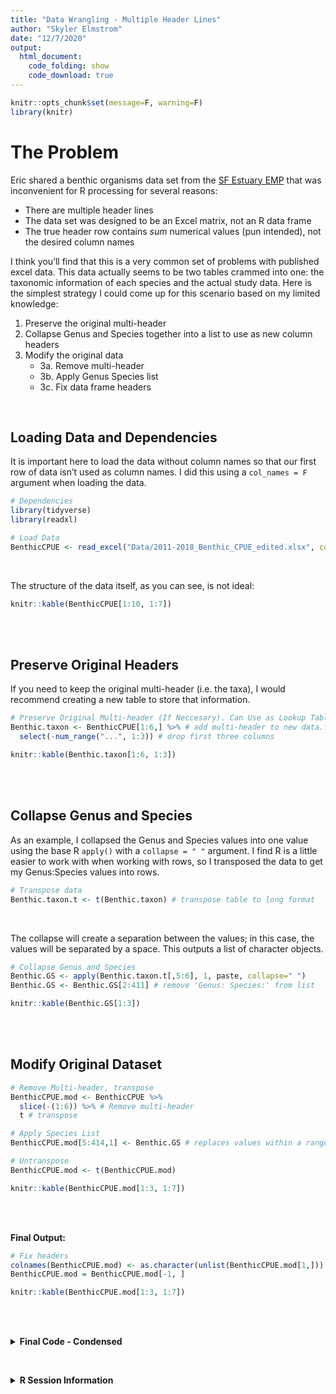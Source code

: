 ---
title: "Data Wrangling - Multiple Header Lines"
author: "Skyler Elmstrom"
date: "12/7/2020"
output:
  html_document:
    code_folding: show
    code_download: true
---

<!--- Setup and Rmd Dependencies --->
```{r setup, include=FALSE}
knitr::opts_chunk$set(message=F, warning=F)
library(knitr)
```

# The Problem
Eric shared a benthic organisms data set from the [SF Estuary EMP](https://emp.baydeltalive.com/projects/11280) that was inconvenient for R processing for several reasons:

* There are multiple header lines
* The data set was designed to be an Excel matrix, not an R data frame
* The true header row contains *sum* numerical values (pun intended), not the desired column names

I think you'll find that this is a very common set of problems with published excel data. This data actually seems to be two tables crammed into one: the taxonomic information of each species and the actual study data. Here is the simplest strategy I could come up for this scenario based on my limited knowledge:

1. Preserve the original multi-header
2. Collapse Genus and Species together into a list to use as new column headers
3. Modify the original data
    + 3a. Remove multi-header
    + 3b. Apply Genus Species list
    + 3c. Fix data frame headers

<br>

## Loading Data and Dependencies
It is important here to load the data without column names so that our first row of data isn't used as column names. I did this using a `col_names = F` argument when loading the data.
```{r}
# Dependencies
library(tidyverse)
library(readxl)

# Load Data
BenthicCPUE <- read_excel("Data/2011-2018_Benthic_CPUE_edited.xlsx", col_names = F) # load without column names
```
<br>

The structure of the data itself, as you can see, is not ideal:
<br>

```{r echo = F, results = 'show'}
knitr::kable(BenthicCPUE[1:10, 1:7])
```
<br><br>

## Preserve Original Headers
If you need to keep the original multi-header (i.e. the taxa), I would recommend creating a new table to store that information.
```{r}
# Preserve Original Multi-header (If Neccesary). Can Use as Lookup Table Later
Benthic.taxon <- BenthicCPUE[1:6,] %>% # add multi-header to new data.frame
  select(-num_range("...", 1:3)) # drop first three columns
```

```{r echo = F, results = 'show'}
knitr::kable(Benthic.taxon[1:6, 1:3])
```
<br><br>

## Collapse Genus and Species
As an example, I collapsed the Genus and Species values into one value using the base R `apply()` with a `collapse = " "` argument. I find R is a little easier to work with when working with rows, so I transposed the data to get my Genus:Species values into rows.
<br>

```{r}
# Transpose data
Benthic.taxon.t <- t(Benthic.taxon) # transpose table to long format
```
<br>

The collapse will create a separation between the values; in this case, the values will be separated by a space. This outputs a list of character objects.
```{r}

# Collapse Genus and Species
Benthic.GS <- apply(Benthic.taxon.t[,5:6], 1, paste, collapse=" ")
Benthic.GS <- Benthic.GS[2:411] # remove 'Genus: Species:' from list
```

```{r echo = F, results = 'show'}
knitr::kable(Benthic.GS[1:3])
```

<br><br>

## Modify Original Dataset
```{r}
# Remove Multi-header, transpose
BenthicCPUE.mod <- BenthicCPUE %>%
  slice(-(1:6)) %>% # Remove multi-header
  t # transpose
```

```{r}
# Apply Species List
BenthicCPUE.mod[5:414,1] <- Benthic.GS # replaces values within a range with our list

# Untranspose
BenthicCPUE.mod <- t(BenthicCPUE.mod)
```

```{r echo = F, results = 'show'}
knitr::kable(BenthicCPUE.mod[1:3, 1:7])
```
<br><br>

**Final Output:**
```{r}
# Fix headers
colnames(BenthicCPUE.mod) <- as.character(unlist(BenthicCPUE.mod[1,]))
BenthicCPUE.mod = BenthicCPUE.mod[-1, ]
```

```{r echo = F, results = 'show'}
knitr::kable(BenthicCPUE.mod[1:3, 1:7])
```
<br><br>

<details>
  <summary><b>Final Code - Condensed</b></summary>
```{r eval = F}
# Dependencies
library(tidyverse)
library(readxl)

# Load Data
BenthicCPUE <- read_excel("Data/2011-2018_Benthic_CPUE_edited.xlsx", col_names = F) # load without column names

# Preserve Original Multi-header (If Neccesary). Can Use as Lookup Table Later
Benthic.taxon <- BenthicCPUE[1:6,] %>% # add multi-header to new data.frame
  select(-num_range("...", 1:3)) # drop first three columns

### Collapse ###
# Transpose data
Benthic.taxon.t <- t(Benthic.taxon) # transpose table to long format

# Collapse Genus and Species
Benthic.GS <- apply(Benthic.taxon.t[,5:6], 1, paste, collapse=" ")
Benthic.GS <- Benthic.GS[2:411] # remove 'Genus: Species:' from list

### Modify Original Dataset ###
# Remove Multi-header, transpose
BenthicCPUE.mod <- BenthicCPUE %>%
  slice(-(1:6)) %>% # Remove multi-header
  t # transpose

# Apply Species List
BenthicCPUE.mod[5:414,1] <- Benthic.GS # replaces values within a range with our list

# Untranspose
BenthicCPUE.mod <- t(BenthicCPUE.mod)
```
</details>
<br>
  
<details>
  <summary><b>R Session Information</b></summary>
```{r echo = F}
xfun::session_info('rmarkdown')
```
</details>
<br><br>
